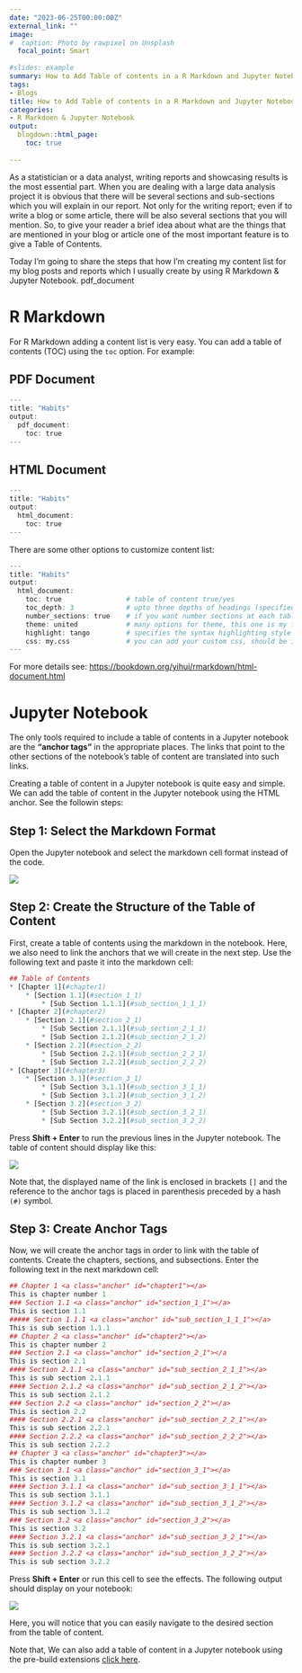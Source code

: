 ```yaml
---
date: "2023-06-25T00:00:00Z"
external_link: ""
image:
#  caption: Photo by rawpixel on Unsplash
  focal_point: Smart
  
#slides: example
summary: How to Add Table of contents in a R Markdown and Jupyter Notebook Dodument
tags:
- Blogs
title: How to Add Table of contents in a R Markdown and Jupyter Notebook Dodument
categories: 
- R Markdoen & Jupyter Notebook
output:
  blogdown::html_page:
    toc: true
  
---
```

As a statistician or a data analyst, writing reports and showcasing results is the most essential part. When you are dealing with a large data analysis project it is obvious that there will be several sections and sub-sections which you will explain in our report. Not only for the writing report; even if to write a blog or some article, there will be also several sections that you will mention. So, to give your reader a brief idea about what are the things that are mentioned in your blog or article one of the most important feature is to give a Table of Contents.  

Today I'm going to share the steps that how I'm creating my content list for my blog posts and reports which I usually create by using R Markdown & Jupyter Notebook.
pdf_document

# R Markdown

For R Markdown adding a content list is very easy. You can add a table of contents (TOC) using the `toc` option. For example:

## PDF Document
```r
---
title: "Habits"
output:
  pdf_document:
    toc: true
---
```

## HTML Document
```r
---
title: "Habits"
output:
  html_document:
    toc: true
---
```

There are some other options to customize content list:

```r
---
title: "Habits"
output:
  html_document:
    toc: true                # table of content true/yes
    toc_depth: 3             # upto three depths of headings (specified by #, ## and ###)
    number_sections: true    # if you want number sections at each table header
    theme: united            # many options for theme, this one is my favorite.
    highlight: tango         # specifies the syntax highlighting style
    css: my.css              # you can add your custom css, should be in same folder
---
```

For more details see: [https://bookdown.org/yihui/rmarkdown/html-document.html](https://bookdown.org/yihui/rmarkdown/html-document.html)


# Jupyter Notebook
The only tools required to include a table of contents in a Jupyter notebook are the **"anchor tags"** in the appropriate places. The links that point to the other sections of the notebook’s table of content are translated into such links.

Creating a table of content in a Jupyter notebook is quite easy and simple. We can add the table of content in the Jupyter notebook using the HTML anchor. See the followin steps:

## Step 1: Select the Markdown Format
Open the Jupyter notebook and select the markdown cell format instead of the code.

![](Contentpic1.jpeg)

## Step 2: Create the Structure of the Table of Content
First, create a table of contents using the markdown in the notebook. Here, we also need to link the anchors that we will create in the next step. Use the following text and paste it into the markdown cell:

```r
## Table of Contents
* [Chapter 1](#chapter1)
    * [Section 1.1](#section_1_1)
        * [Sub Section 1.1.1](#sub_section_1_1_1)
* [Chapter 2](#chapter2)
    * [Section 2.1](#section_2_1)
        * [Sub Section 2.1.1](#sub_section_2_1_1)
        * [Sub Section 2.1.2](#sub_section_2_1_2)
    * [Section 2.2](#section_2_2)
        * [Sub Section 2.2.1](#sub_section_2_2_1)
        * [Sub Section 2.2.2](#sub_section_2_2_2)
* [Chapter 3](#chapter3)
    * [Section 3.1](#section_3_1)
        * [Sub Section 3.1.1](#sub_section_3_1_1)
        * [Sub Section 3.1.2](#sub_section_3_1_2)
    * [Section 3.2](#section_3_2)
        * [Sub Section 3.2.1](#sub_section_3_2_1)
        * [Sub Section 3.2.2](#sub_section_3_2_2)
```
Press **Shift + Enter** to run the previous lines in the Jupyter notebook. The table of content should display like this:

![](Contentpic2.jpeg)

Note that, the displayed name of the link is enclosed in brackets `[]` and the reference to the anchor tags is placed in parenthesis preceded by a hash `(#)` symbol.

## Step 3: Create Anchor Tags
Now, we will create the anchor tags in order to link with the table of contents. Create the chapters, sections, and subsections. Enter the following text in the next markdown cell:

```r
## Chapter 1 <a class="anchor" id="chapter1"></a>
This is chapter number 1
### Section 1.1 <a class="anchor" id="section_1_1"></a>
This is section 1.1
##### Section 1.1.1 <a class="anchor" id="sub_section_1_1_1"></a>
This is sub section 1.1.1
## Chapter 2 <a class="anchor" id="chapter2"></a>
This is chapter number 2
### Section 2.1 <a class="anchor" id="section_2_1"></a
This is section 2.1
#### Section 2.1.1 <a class="anchor" id="sub_section_2_1_1"></a>
This is sub section 2.1.1
#### Section 2.1.2 <a class="anchor" id="sub_section_2_1_2"></a>
This is sub section 2.1.2
### Section 2.2 <a class="anchor" id="section_2_2"></a>
This is section 2.2
#### Section 2.2.1 <a class="anchor" id="sub_section_2_2_1"></a>
This is sub section 2.2.1
#### Section 2.2.2 <a class="anchor" id="sub_section_2_2_2"></a>
This is sub section 2.2.2
## Chapter 3 <a class="anchor" id="chapter3"></a>
This is chapter number 3
### Section 3.1 <a class="anchor" id="section_3_1"></a>
This is section 3.1
#### Section 3.1.1 <a class="anchor" id="sub_section_3_1_1"></a>
This is sub section 3.1.1
#### Section 3.1.2 <a class="anchor" id="sub_section_3_1_2"></a>
This is sub section 3.1.2
### Section 3.2 <a class="anchor" id="section_3_2"></a>
This is section 3.2
#### Section 3.2.1 <a class="anchor" id="sub_section_3_2_1"></a>
This is sub section 3.2.1
#### Section 3.2.2 <a class="anchor" id="sub_section_3_2_2"></a>
This is sub section 3.2.2
```

Press **Shift + Enter** or run this cell to see the effects. The following output should display on your notebook:

![](Contentpic3.jpeg)

Here, you will notice that you can easily navigate to the desired section from the table of content.


Note that, We can also add a table of content in a Jupyter notebook using the pre-build extensions [click here](https://jupyter-contrib-nbextensions.readthedocs.io/en/latest/nbextensions/toc2/README.html).



